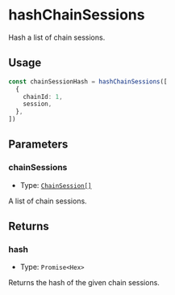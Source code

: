 # hashChainSessions

Hash a list of chain sessions.

## Usage

```typescript copy
const chainSessionHash = hashChainSessions([
  {
    chainId: 1,
    session,
  },
])
```

## Parameters

### chainSessions

- Type: [`ChainSession[]`](/module-sdk/glossary/types#chainsession)

A list of chain sessions.

## Returns

### hash

- Type: `Promise<Hex>`

Returns the hash of the given chain sessions.
